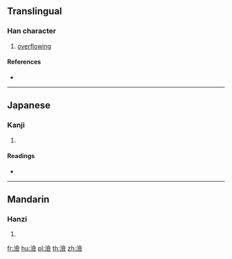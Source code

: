 ==Translingual==

===Han character===
{{Han char|rn=85|rad=水|as=13|sn=16|four=38186|canj=EOMO}}

# [[overflowing]]

====References====
* {{Han ref|kx=0653.250|dkj=18409|dj=1063.180|hdz=31761.040|uh=6FB0|ud=28592|bh=EA46|bd=59974}}

----

==Japanese==

===Kanji===
{{ja-kanji|grade=|rs=水13}}

# {{defn|lang=ja|sort=水13}}

====Readings====
* {{ja-readings|on=[[れん]] (ren)|kun=[[なぎさ]] (nagisa)}}

----

==Mandarin==

===Hanzi===
{{cmn-hanzi|pin=[[liàn]] ([[lian4]])|wg=lien<sup>4</sup>}}

# {{defn|lang=cmn|sort=水13}}

[[fr:澰]]
[[hu:澰]]
[[pl:澰]]
[[th:澰]]
[[zh:澰]]